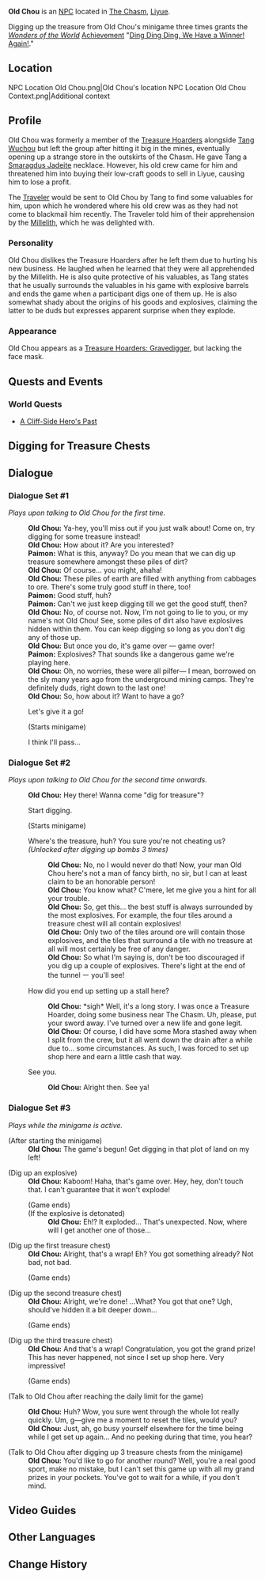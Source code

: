 {{Character Infobox
|type             = NPC
|image            = NPC Old Chou.png
|region           = Liyue
|affiliation      = Treasure Hoarders
|title            = Strange Store Owner
}}
'''Old Chou''' is an [[NPC]] located in [[The Chasm]], [[Liyue]].

Digging up the treasure from Old Chou's minigame three times grants the ''[[Wonders of the World]]'' [[Achievement]] "[[Ding Ding Ding, We Have a Winner! Again!]]."

==Location==
<gallery hideaddbutton="true" captionalign="center">
NPC Location Old Chou.png|Old Chou's location
NPC Location Old Chou Context.png|Additional context
</gallery>

==Profile==
Old Chou was formerly a member of the [[Treasure Hoarders]] alongside [[Tang Wuchou]] but left the group after hitting it big in the mines, eventually opening up a strange store in the outskirts of the Chasm. He gave Tang a [[Smaragdus Jadeite]] necklace. However, his old crew came for him and threatened him into buying their low-craft goods to sell in Liyue, causing him to lose a profit.

The [[Traveler]] would be sent to Old Chou by Tang to find some valuables for him, upon which he wondered where his old crew was as they had not come to blackmail him recently. The Traveler told him of their apprehension by the [[Millelith]], which he was delighted with.

===Personality===
Old Chou dislikes the Treasure Hoarders after he left them due to hurting his new business. He laughed when he learned that they were all apprehended by the Millelith. He is also quite protective of his valuables, as Tang states that he usually surrounds the valuables in his game with explosive barrels and ends the game when a participant digs one of them up. He is also somewhat shady about the origins of his goods and explosives, claiming the latter to be duds but expresses apparent surprise when they explode.

===Appearance===
Old Chou appears as a [[Treasure Hoarders: Gravedigger]], but lacking the face mask.

==Quests and Events==
===World Quests===
* [[A Cliff-Side Hero's Past]]

==Digging for Treasure Chests==
{{Transclude|A Cliff-Side Hero's Past|Digging for Treasure Chests}}

==Dialogue==
===Dialogue Set #1===
''Plays upon talking to Old Chou for the first time.''
{{Dialogue start}}
:'''Old Chou:''' Ya-hey, you'll miss out if you just walk about! Come on, try digging for some treasure instead!
:'''Old Chou:''' How about it? Are you interested?
:'''Paimon:''' What is this, anyway? Do you mean that we can dig up treasure somewhere amongst these piles of dirt?
:'''Old Chou:''' Of course... you might, ahaha!
:'''Old Chou:''' These piles of earth are filled with anything from cabbages to ore. There's some truly good stuff in there, too!
:'''Paimon:''' Good stuff, huh?
:'''Paimon:''' Can't we just keep digging till we get the good stuff, then?
:'''Old Chou:''' No, of course not. Now, I'm not going to lie to you, or my name's not Old Chou! See, some piles of dirt also have explosives hidden within them. You can keep digging so long as you don't dig any of those up.
:'''Old Chou:''' But once you do, it's game over &mdash; game over!
:'''Paimon:''' Explosives? That sounds like a dangerous game we're playing here.
:'''Old Chou:''' Oh, no worries, these were all pilfer&mdash; I mean, borrowed on the sly many years ago from the underground mining camps. They're definitely duds, right down to the last one!
:'''Old Chou:''' So, how about it? Want to have a go?
:{{DIcon}} Let's give it a go!
:;(Starts minigame)
:{{DIcon}} I think I'll pass...
{{Dialogue end}}

===Dialogue Set #2===
''Plays upon talking to Old Chou for the second time onwards.''
{{Dialogue start}}
:'''Old Chou:''' Hey there! Wanna come "dig for treasure"?
:{{DIcon}} Start digging.
:;(Starts minigame)
:{{DIcon}} Where's the treasure, huh? You sure you're not cheating us? ''(Unlocked after digging up bombs 3 times)''
::'''Old Chou:''' No, no I would never do that! Now, your man Old Chou here's not a man of fancy birth, no sir, but I can at least claim to be an honorable person!
::'''Old Chou:''' You know what? C'mere, let me give you a hint for all your trouble.
::'''Old Chou:''' So, get this… the best stuff is always surrounded by the most explosives. For example, the four tiles around a treasure chest will all contain explosives!
::'''Old Chou:''' Only two of the tiles around ore will contain those explosives, and the tiles that surround a tile with no treasure at all will most certainly be free of any danger.
::'''Old Chou:''' So what I'm saying is, don't be too discouraged if you dig up a couple of explosives. There's light at the end of the tunnel ー you'll see!
:{{DIcon}} How did you end up setting up a stall here?
::'''Old Chou:''' *sigh* Well, it's a long story. I was once a Treasure Hoarder, doing some business near The Chasm. Uh, please, put your sword away. I've turned over a new life and gone legit.
::'''Old Chou:''' Of course, I did have some Mora stashed away when I split from the crew, but it all went down the drain after a while due to... some circumstances. As such, I was forced to set up shop here and earn a little cash that way.
:{{DIcon}} See you.
::'''Old Chou:''' Alright then. See ya!
{{Dialogue end}}

===Dialogue Set #3===
''Plays while the minigame is active.''

{{Dialogue start}}
;(After starting the minigame)
:'''Old Chou:''' The game's begun! Get digging in that plot of land on my left!

;(Dig up an explosive)
:'''Old Chou:''' Kaboom! Haha, that's game over. Hey, hey, don't touch that. I can't guarantee that it won't explode!
:;(Game ends)
:;(If the explosive is detonated)
::'''Old Chou:''' Eh!? It exploded... That's unexpected. Now, where will I get another one of those...

;(Dig up the first treasure chest)
:'''Old Chou:''' Alright, that's a wrap! Eh? You got something already? Not bad, not bad.
:;(Game ends)

;(Dig up the second treasure chest)
:'''Old Chou:''' Alright, we're done! ...What? You got that one? Ugh, should've hidden it a bit deeper down...
:;(Game ends)

;(Dig up the third treasure chest)
:'''Old Chou:''' And that's a wrap! Congratulation, you got the grand prize! This has never happened, not since I set up shop here. Very impressive!
:;(Game ends)

;(Talk to Old Chou after reaching the daily limit for the game)
<!-- This only shows up during certain time of a day. The time is not fixed. Try changing to a different time to trigger this. -->
:'''Old Chou:''' Huh? Wow, you sure went through the whole lot really quickly. Um, g&mdash;give me a moment to reset the tiles, would you?
:'''Old Chou:''' Just, ah, go busy yourself elsewhere for the time being while I get set up again... And no peeking during that time, you hear?

;(Talk to Old Chou after digging up 3 treasure chests from the minigame)
:'''Old Chou:''' You'd like to go for another round? Well, you're a real good sport, make no mistake, but I can't set this game up with all my grand prizes in your pockets. You've got to wait for a while, if you don't mind.
{{Dialogue end}}

==Video Guides==
{{EVT
|video1   = https://youtu.be/DnR7mSJOt4U
|caption1 = Digging for Treasure Chests Guide
}}

==Other Languages==
{{Other Languages
|default_hidden = 1
|en      = Old Chou
|zhs     = 老臭
|zhs_rm  = Lǎo Chòu
|zht     = 老臭
|zht_rm  = Lǎo Chòu
|ja      = 臭
|ja_rm   = Shuu{{Assumed}}
|ko      = 취 씨
|ko_rm   = Chwi Ssi
<!-- |ko_tl   = Mister Chou -->
|es      = Chou
|fr      = Chou
|ru      = Старина Чоу
|th      = Old Chou
|vi      = Lão Chou
|de      = Alter Chou
|id      = Old Chou
|pt      = Chou
}}

==Change History ==
{{Change History|2.6}}